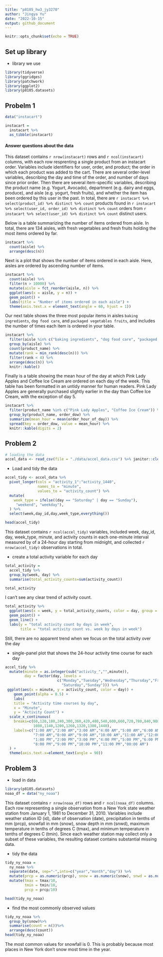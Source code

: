 ```yaml
---
title: "p8105_hw3_jy3270"
author: "Jingya Yu"
date: "2022-10-15"
output: github_document
---
```


```r
knitr::opts_chunk$set(echo = TRUE)
```

## Set up library
- library we use
```r
library(tidyverse)
library(ggridges)
library(patchwork)
library(ggplot2)
library(p8105.datasets)
```
## Probelm 1
```r
data("instacart")

instacart = 
  instacart %>% 
  as_tibble(instacart)
```

#### Answer questions about the data

This dataset contains `r nrow(instacart)` rows and `r ncol(instacart)` columns, with each row resprenting a single product from an instacart order. Variables include identifiers for user, order, and product; the order in which each product was added to the cart. There are several order-level variables, describing the day and time of the order, and number of days since prior order. Then there are several item-specific variables, describing the product name (e.g. Yogurt, Avocado), department (e.g. dairy and eggs, produce), and aisle (e.g. yogurt, fresh fruits), and whether the item has been ordered by this user in the past. In total, there are `r instacart %>% select(product_id) %>% distinct %>% count` products found in `r instacart %>% select(user_id, order_id) %>% distinct %>% count` orders from `r instacart %>% select(user_id) %>% distinct %>% count` distinct users.

Below is a table summarizing the number of items ordered from aisle. In total, there are 134 aisles, with fresh vegetables and fresh fruits holding the most items ordered by far.

```r
instacart %>% 
  count(aisle) %>% 
  arrange(desc(n))
```

Next is a plot that shows the number of items ordered in each aisle. Here, aisles are ordered by ascending number of items.

```r
instacart %>% 
  count(aisle) %>% 
  filter(n > 10000) %>% 
  mutate(aisle = fct_reorder(aisle, n)) %>% 
  ggplot(aes(x = aisle, y = n)) + 
  geom_point() + 
  labs(title = "Number of items ordered in each aisle") +
  theme(axis.text.x = element_text(angle = 60, hjust = 1))

```

Our next table shows the three most popular items in aisles `baking ingredients`, `dog food care`, and `packaged vegetables fruits`, and includes the number of times each item is ordered in your table.

```r
instacart %>% 
  filter(aisle %in% c("baking ingredients", "dog food care", "packaged vegetables fruits")) %>%
  group_by(aisle) %>% 
  count(product_name) %>% 
  mutate(rank = min_rank(desc(n))) %>% 
  filter(rank < 4) %>% 
  arrange(desc(n)) %>%
  knitr::kable()
```

Finally is a table showing the mean hour of the day at which Pink Lady Apples and Coffee Ice Cream are ordered on each day of the week. This table has been formatted in an untidy manner for human readers. Pink Lady Apples are generally purchased slightly earlier in the day than Coffee Ice Cream, with the exception of day 5.

```r
instacart %>%
  filter(product_name %in% c("Pink Lady Apples", "Coffee Ice Cream")) %>%
  group_by(product_name, order_dow) %>%
  summarize(mean_hour = mean(order_hour_of_day)) %>%
  spread(key = order_dow, value = mean_hour) %>%
  knitr::kable(digits = 2)
```

## Problem 2
```r
# loading the data
accel_data <- read_csv(file = "./data/accel_data.csv") %>% janitor::clean_names()
```
- Load and tidy the data
```r
accel_tidy <- accel_data %>%  
  pivot_longer(cols = "activity_1":"activity_1440", 
               names_to = "minute", 
               values_to = "activity_count") %>%
  mutate(
    week_type = ifelse((day == "Saturday" | day == "Sunday"),
     "weekend", "weekday"),
  ) %>%
  select(week,day_id,day,week_type,everything())

head(accel_tidy)
```

This dataset contains `r ncol(accel_tidy)` variables, included week, day_id, day,
week_type, minute, and activity counts in each one-minute interval measured by 
of a 24-hour day starting from midnight, and collected `r nrow(accel_tidy)` 
observations in total.  

- create a total activity variable for each day  
```r
total_activity =
  accel_tidy %>%
  group_by(week, day) %>%
  summarise(total_activity_counts=sum(activity_count))

total_activity
```
I can't see any clear trend of activity count.

```r
total_activity %>%
  ggplot(aes(x = week, y = total_activity_counts, color = day, group = day)) +
  geom_point() +
  geom_line() + 
  labs(y = "total activity count by days in week", 
       title = "total activity count vs. week by days in week")
```

Still, there are no apparent trend when we focus on the total activity over the day

- single-panel plot that shows the 24-hour activity time course for each day
```r
accel_tidy %>%
  mutate(minute = as.integer(sub("activity_","",minute)),
         day = factor(day, levels =
                        c("Monday","Tuesday","Wednesday","Thursday","Friday",
                          "Saturday","Sunday"))) %>%
 ggplot(aes(x = minute, y = activity_count, color = day)) + 
    geom_point(alpha = 0.5) + 
    labs(
    title = "Activity time courses by day",
    x = "Minute",
    y = "Activity Count") +
  scale_x_continuous(
    breaks=c(60,120,180,240,300,360,420,480,540,600,660,720,780,840,900,960,1020,
             1080,1140,1200,1260,1320,1380,1440),
    labels=c("1:00 AM","2:00 AM","3:00 AM","4:00 AM","5:00 AM","6:00 AM",
             "7:00 AM","8:00 AM","9:00 AM","10:00 AM","11:00 AM","12:00 AM",
             "1:00 PM","2:00 PM","3:00 PM","4:00 PM","5:00 PM","6:00 PM","7:00 PM",
             "8:00 PM","9:00 PM","10:00 PM","11:00 PM","00:00 AM")
  ) +
  theme(axis.text.x=element_text(angle = 90))
```

## Problem 3
- load in data
```r
library(p8105.datasets)
noaa_df = data("ny_noaa")
```

This dataset contains `r nrow(noaa_df)` rows and `r ncol(noaa_df)` columns. Each row 
representing a single observation from a New York state weather station from
January 1, 1981 to December 31, 2010. Variables include weather station ID (id), 
date of observation (date), precipitation in tenths of mm (prcp), snowfall in mm (snow), 
snow depth in mm (snwd), maximum temperature in tenths of degrees C (tmax), 
and minimum temperature in tenths of degrees C (tmin). Since each weather station 
may collect only a subset of these variables, the resulting dataset contains 
substantial missing data.

- tidy the data
```r
tidy_ny_noaa =
  ny_noaa %>%
  separate(date, sep="-",into=c("year","month","day")) %>%
  mutate(prcp = as.numeric(prcp), snow = as.numeric(snow), snwd = as.numeric(snwd), tmax = as.numeric(tmax), tmin = as.numeric(tmin)) %>%
  mutate(tmax = tmax/10,
         tmin = tmin/10,
         prcp = prcp/10)

head(tidy_ny_noaa)
```

- find the most commonly observed values
```r
tidy_ny_noaa %>%
  group_by(snow)%>%
  summarise(count = n())%>%
  arrange(desc(count))
head(tidy_ny_noaa)
```

The most common values for snowfall is 0. This is probably because most places in New York 
don't snow most time in the year.
